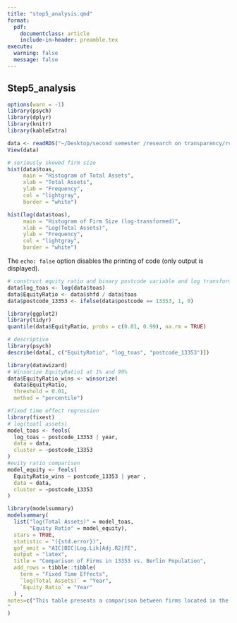 ```yaml
---
title: "step5_analysis.qmd"
format: 
  pdf:
    documentclass: article
    include-in-header: preamble.tex
execute:
  warning: false
  message: false
---
```


## Step5_analysis

```r
options(warn = -1)
library(psych)
library(dplyr)
library(knitr)
library(kableExtra)
```

```r
data <- readRDS("~/Desktop/second semester /research on transparency/rct25-main/data/generated/orbis_panel_berlin.rds")
View(data)
```

```r
# seriously skewed firm size
hist(data$toas,
     main = "Histogram of Total Assets",
     xlab = "Total Assets",
     ylab = "Frequency",
     col = "lightgray",
     border = "white") 

hist(log(data$toas), 
     main = "Histogram of Firm Size (log-transformed)",  
     xlab = "Log(Total Assets)",                    
     ylab = "Frequency",                                 
     col = "lightgray",                                 
     border = "white")  
```

The `echo: false` option disables the printing of code (only output is displayed).

```r
# construct equity ratio and binary postcode variable and log transformed toas
data$log_toas <- log(data$toas)
data$EquityRatio <- data$shfd / data$toas
data$postcode_13353 <- ifelse(data$postcode == 13353, 1, 0)
```

```r
library(ggplot2)
library(tidyr)
quantile(data$EquityRatio, probs = c(0.01, 0.99), na.rm = TRUE)

```

```r
# descriptive 
library(psych)
describe(data[, c("EquityRatio", "log_toas", "postcode_13353")])
```

```r
library(datawizard)
# Winsorize EquityRatio1 at 1% and 99%
data$EquityRatio_wins <- winsorize(
  data$EquityRatio,
  threshold = 0.01,
  method = "percentile")
```

```r
#fixed time effect regression
library(fixest)
# log(toatl assets)
model_toas <- feols(
  log_toas ~ postcode_13353 | year,
  data = data,
  cluster = ~postcode_13353
)
#euity ratio comparison
model_equity <- feols(
  EquityRatio_wins ~ postcode_13353 | year ,
  data = data,
  cluster = ~postcode_13353
)

```

```r
library(modelsummary)
modelsummary(
  list("log(Total Assets)" = model_toas,
       "Equity Ratio" = model_equity),
  stars = TRUE,
  statistic = "({std.error})", 
  gof_omit = "AIC|BIC|Log.Lik|Adj.R2|FE", 
  output = "latex",
  title = "Comparison of Firms in 13353 vs. Berlin Population",
  add_rows = tibble::tibble(
    term = "Fixed Time Effects",
    `log(Total Assets)` = "Year",
    `Equity Ratio` = "Year"
  ) ,
notes=c("This table presents a comparison between firms located in the 13353 postal code and the Berlin firm population（outside 13353）. Column (1) uses the logarithm of total assets (log-transformed) as the dependent variable, while Column (2) uses the equity ratio. All regressions include year fixed effects and control for time-specific variations. Robust standard errors clustered by postcode are reported in parentheses. 
"
)
```
